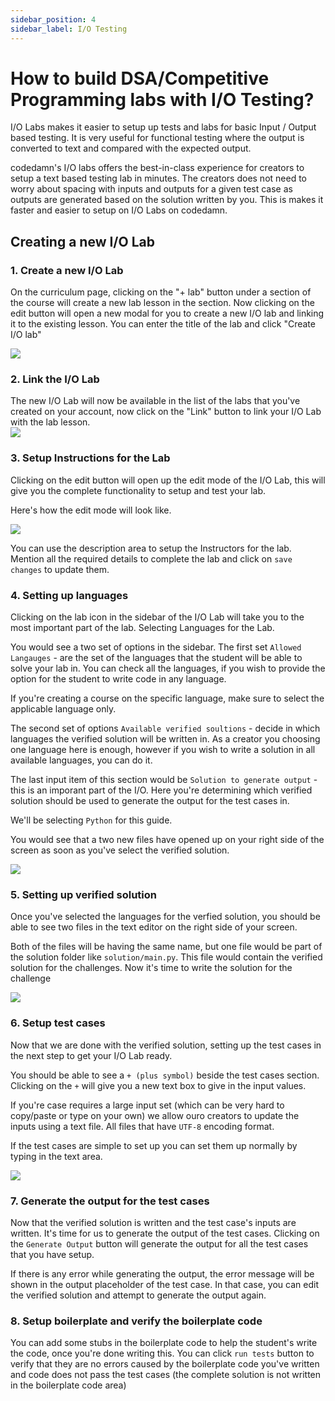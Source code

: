 ```yaml
---
sidebar_position: 4
sidebar_label: I/O Testing
---
```


# How to build DSA/Competitive Programming labs with I/O Testing?

I/O Labs makes it easier to setup up tests and labs for basic Input / Output based testing. It is very useful for functional testing where the output is converted to text and compared with the expected output.

codedamn's I/O labs offers the best-in-class experience for creators to setup a text based testing lab in minutes. The creators does not need to worry about spacing with inputs and outputs for a given test case as outputs are generated based on the solution written by you. This is makes it faster and easier to setup on I/O Labs on codedamn.

## Creating a new I/O Lab

### 1. Create a new I/O Lab

On the curriculum page, clicking on the "+ lab" button under a section of the course will create a new lab lesson in the section. Now clicking on the edit button will open a new modal for you to create a new I/O lab and linking it to the existing lesson. You can enter the title of the lab and click "Create I/O lab"

![](images/guides/io-lab/create-io-lab.png)

### 2. Link the I/O Lab

The new I/O Lab will now be available in the list of the labs that you've created on your account, now click on the "Link" button to link your I/O Lab with the lab lesson.  
![](images/guides/io-lab/link-io-lab.png)

### 3. Setup Instructions for the Lab

Clicking on the edit button will open up the edit mode of the I/O Lab, this will give you the complete functionality to setup and test your lab.

Here's how the edit mode will look like.

![](images/guides/io-lab/editmode-preview.png)

You can use the description area to setup the Instructors for the lab. Mention all the required details to complete the lab and click on `save changes` to update them.

### 4. Setting up languages

Clicking on the lab icon in the sidebar of the I/O Lab will take you to the most important part of the lab. Selecting Languages for the Lab.

You would see a two set of options in the sidebar. The first set `Allowed Langauges` - are the set of the languages that the student will be able to solve your lab in. You can check all the languages, if you wish to provide the option for the student to write code in any language.

If you're creating a course on the specific language, make sure to select the applicable language only.

The second set of options `Available verified soultions` - decide in which languages the verified solution will be written in. As a creator you choosing one language here is enough, however if you wish to write a solution in all available languages, you can do it.

The last input item of this section would be `Solution to generate output` - this is an imporant part of the I/O. Here you're determining which verified solution should be used to generate the output for the test cases in.

We'll be selecting `Python` for this guide.

You would see that a two new files have opened up on your right side of the screen as soon as you've select the verified solution.

![](images/guides/io-lab/verified-solution.png)

### 5. Setting up verified solution

Once you've selected the languages for the verfied solution, you should be able to see two files in the text editor on the right side of your screen.

Both of the files will be having the same name, but one file would be part of the solution folder like `solution/main.py`. This file would contain the verified solution for the challenges. Now it's time to write the solution for the challenge

![](images/guides/io-lab/verified-solution-written.png)

### 6. Setup test cases

Now that we are done with the verified solution, setting up the test cases in the next step to get your I/O Lab ready.

You should be able to see a `+ (plus symbol)` beside the test cases section. Clicking on the `+` will give you a new text box to give in the input values.

If you're case requires a large input set (which can be very hard to copy/paste or type on your own) we allow ouro creators to update the inputs using a text file. All files that have `UTF-8` encoding format.

If the test cases are simple to set up you can set them up normally by typing in the text area.

![](images/guides/io-lab/setup-test-case.png)

### 7. Generate the output for the test cases

Now that the verified solution is written and the test case's inputs are written. It's time for us to generate the output of the test cases. Clicking on the `Generate Output` button will generate the output for all the test cases that you have setup.

If there is any error while generating the output, the error message will be shown in the output placeholder of the test case. In that case, you can edit the verified solution and attempt to generate the output again.

### 8. Setup boilerplate and verify the boilerplate code

You can add some stubs in the boilerplate code to help the student's write the code, once you're done writing this. You can click `run tests` button to verify that they are no errors caused by the boilerplate code you've written and code does not pass the test cases (the complete solution is not written in the boilerplate code area)
